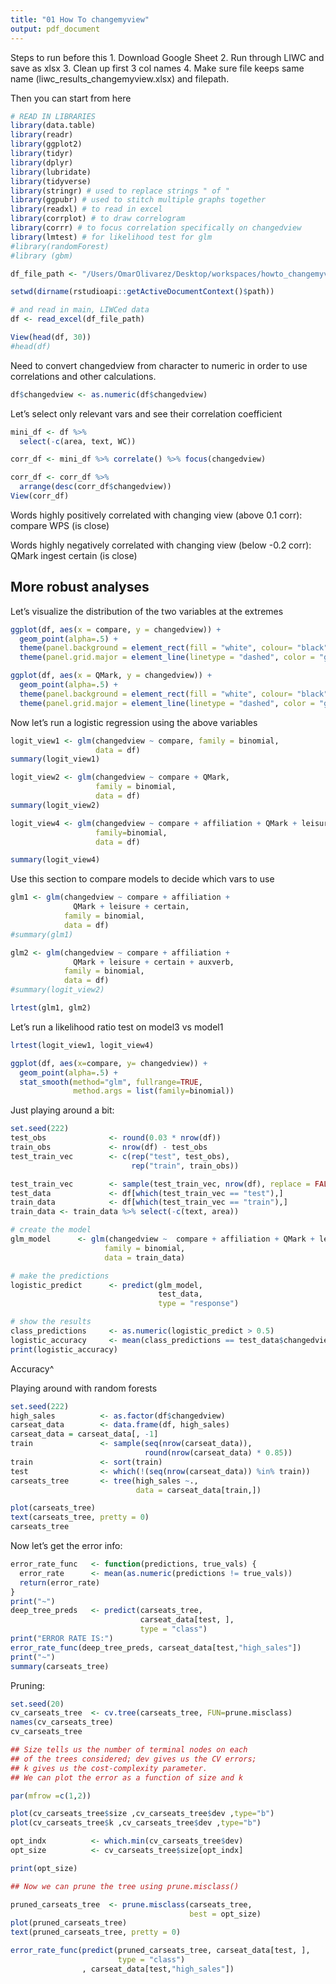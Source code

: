 ```yaml
---
title: "01 How To changemyview"
output: pdf_document
---
```


Steps to run before this
1. Download Google Sheet
2. Run through LIWC and save as xlsx
3. Clean up first 3 col names
4. Make sure file keeps same name (liwc_results_changemyview.xlsx) and filepath. 

Then you can start from here

```r
# READ IN LIBRARIES
library(data.table)
library(readr)
library(ggplot2)
library(tidyr)
library(dplyr)
library(lubridate)
library(tidyverse)
library(stringr) # used to replace strings " of "
library(ggpubr) # used to stitch multiple graphs together
library(readxl) # to read in excel
library(corrplot) # to draw correlogram
library(corrr) # to focus correlation specifically on changedview
library(lmtest) # for likelihood test for glm
#library(randomForest)
#library (gbm)
```


```r
df_file_path <- "/Users/OmarOlivarez/Desktop/workspaces/howto_changemyview/data/liwc_results_changemyview.xlsx"

setwd(dirname(rstudioapi::getActiveDocumentContext()$path))

# and read in main, LIWCed data
df <- read_excel(df_file_path)

View(head(df, 30))
#head(df)
```

Need to convert changedview from character to numeric in order to use correlations and other calculations. 
```r
df$changedview <- as.numeric(df$changedview)
```


Let's select only relevant vars and see their correlation coefficient
```r
mini_df <- df %>%
  select(-c(area, text, WC))

corr_df <- mini_df %>% correlate() %>% focus(changedview) 

corr_df <- corr_df %>% 
  arrange(desc(corr_df$changedview))
View(corr_df)
```

Words highly positively correlated with changing view (above 0.1 corr):
compare
WPS (is close)

Words highly negatively correlated with changing view (below -0.2 corr):
QMark
ingest
certain (is close)

## More robust analyses
Let's visualize the distribution of the two variables at the extremes
```r
ggplot(df, aes(x = compare, y = changedview)) +
  geom_point(alpha=.5) + 
  theme(panel.background = element_rect(fill = "white", colour= "black")) +
  theme(panel.grid.major = element_line(linetype = "dashed", color = "gray"))

ggplot(df, aes(x = QMark, y = changedview)) +
  geom_point(alpha=.5) + 
  theme(panel.background = element_rect(fill = "white", colour= "black")) +
  theme(panel.grid.major = element_line(linetype = "dashed", color = "gray"))
```

Now let's run a logistic regression using the above variables

```r
logit_view1 <- glm(changedview ~ compare, family = binomial,
                   data = df)
summary(logit_view1)

logit_view2 <- glm(changedview ~ compare + QMark, 
                   family = binomial,
                   data = df)
summary(logit_view2)

logit_view4 <- glm(changedview ~ compare + affiliation + QMark + leisure + certain, 
                   family=binomial,
                   data = df)

summary(logit_view4)
```





Use this section to compare models to decide which vars to use

```r

glm1 <- glm(changedview ~ compare + affiliation +
              QMark + leisure + certain, 
            family = binomial, 
            data = df)
#summary(glm1)

glm2 <- glm(changedview ~ compare + affiliation + 
              QMark + leisure + certain + auxverb,
            family = binomial,
            data = df)
#summary(logit_view2)

lrtest(glm1, glm2)
```










Let's run a likelihood ratio test on model3 vs model1
```r
lrtest(logit_view1, logit_view4)

```




```r
ggplot(df, aes(x=compare, y= changedview)) + 
  geom_point(alpha=.5) +
  stat_smooth(method="glm", fullrange=TRUE, 
              method.args = list(family=binomial)) 
```


Just playing around a bit:

```r
set.seed(222)
test_obs              <- round(0.03 * nrow(df))
train_obs             <- nrow(df) - test_obs
test_train_vec        <- c(rep("test", test_obs),
                           rep("train", train_obs))

test_train_vec        <- sample(test_train_vec, nrow(df), replace = FALSE)
test_data             <- df[which(test_train_vec == "test"),]
train_data            <- df[which(test_train_vec == "train"),]
train_data <- train_data %>% select(-c(text, area))

# create the model
glm_model      <- glm(changedview ~  compare + affiliation + QMark + leisure + certain,
                     family = binomial,
                     data = train_data)

# make the predictions
logistic_predict      <- predict(glm_model,
                                 test_data,
                                 type = "response")

# show the results
class_predictions     <- as.numeric(logistic_predict > 0.5)
logistic_accuracy     <- mean(class_predictions == test_data$changedview)
print(logistic_accuracy)
```
Accuracy^







Playing around with random forests
```r
set.seed(222)
high_sales          <- as.factor(df$changedview)
carseat_data        <- data.frame(df, high_sales)
carseat_data = carseat_data[, -1]
train               <- sample(seq(nrow(carseat_data)),
                              round(nrow(carseat_data) * 0.85))
train               <- sort(train)
test                <- which(!(seq(nrow(carseat_data)) %in% train))
carseats_tree       <- tree(high_sales ~., 
                            data = carseat_data[train,])

plot(carseats_tree)
text(carseats_tree, pretty = 0)
carseats_tree
```

Now let's get the error info:

```r
error_rate_func   <- function(predictions, true_vals) {
  error_rate      <- mean(as.numeric(predictions != true_vals))
  return(error_rate)
}
print("~")
deep_tree_preds   <- predict(carseats_tree,
                             carseat_data[test, ],
                             type = "class")
print("ERROR RATE IS:")
error_rate_func(deep_tree_preds, carseat_data[test,"high_sales"])
print("~")
summary(carseats_tree)
```


Pruning:

```r
set.seed(20)
cv_carseats_tree  <- cv.tree(carseats_tree, FUN=prune.misclass)
names(cv_carseats_tree)
cv_carseats_tree

## Size tells us the number of terminal nodes on each
## of the trees considered; dev gives us the CV errors;
## k gives us the cost-complexity parameter.
## We can plot the error as a function of size and k

par(mfrow =c(1,2))

plot(cv_carseats_tree$size ,cv_carseats_tree$dev ,type="b")
plot(cv_carseats_tree$k ,cv_carseats_tree$dev ,type="b")

opt_indx          <- which.min(cv_carseats_tree$dev)
opt_size          <- cv_carseats_tree$size[opt_indx]

print(opt_size)

## Now we can prune the tree using prune.misclass()

pruned_carseats_tree  <- prune.misclass(carseats_tree,
                                        best = opt_size)
plot(pruned_carseats_tree)
text(pruned_carseats_tree, pretty = 0)

error_rate_func(predict(pruned_carseats_tree, carseat_data[test, ], 
                        type = "class")
                , carseat_data[test,"high_sales"])
```





```r
```
